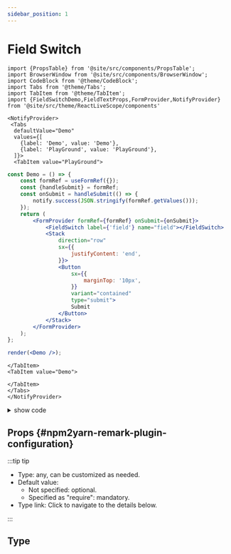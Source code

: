 ```yaml
---
sidebar_position: 1
---
```


# Field Switch



```mdx-code-block
import {PropsTable} from '@site/src/components/PropsTable';
import BrowserWindow from '@site/src/components/BrowserWindow';
import CodeBlock from '@theme/CodeBlock';
import Tabs from '@theme/Tabs';
import TabItem from '@theme/TabItem';
import {FieldSwitchDemo,FieldTextProps,FormProvider,NotifyProvider} from '@site/src/theme/ReactLiveScope/components'
```

```mdx-code-block
<NotifyProvider>
 <Tabs
  defaultValue="Demo"
  values={[
    {label: 'Demo', value: 'Demo'},
    {label: 'PlayGround', value: 'PlayGround'},
  ]}>
  <TabItem value="PlayGround">
```

```jsx live noInline
const Demo = () => {
	const formRef = useFormRef({});
	const {handleSubmit} = formRef;
	const onSubmit = handleSubmit(() => {
		notify.success(JSON.stringify(formRef.getValues()));
	});
	return (
		<FormProvider formRef={formRef} onSubmit={onSubmit}>
			<FieldSwitch label={'field'} name="field"></FieldSwitch>
			<Stack
				direction="row"
				sx={{
					justifyContent: 'end',
				}}>
				<Button
					sx={{
						marginTop: '10px',
					}}
					variant="contained"
					type="submit">
					Submit
				</Button>
			</Stack>
		</FormProvider>
	);
};

render(<Demo />);
```

```mdx-code-block
</TabItem>
<TabItem value="Demo">
```

<BrowserWindow>
	<FieldSwitchDemo />
</BrowserWindow>

```mdx-code-block
</TabItem>
</Tabs>
</NotifyProvider>
```

<details>
  <summary>show code</summary>
```mdx-code-block
<Tabs>
<TabItem value="componennt">
```

```tsx {5,8,12,41-61} showLineNumbers
import {Button, Stack} from '@mui/material';
import PropsTable from '@site/src/components/PropsTable';
import {NotifyProvider} from 'mui-eazy';
import {
	useFormRef,
	FieldDatePicker,
	FormProvider,
	notify,
	LocalizationProvider,
} from 'mui-eazy';

export const FieldSwitchDemo = () => {
	const formRef = useFormRef({});
	const {handleSubmit} = formRef;
	const onSubmit = handleSubmit(() => {
		notify.success(JSON.stringify(formRef.getValues()));
	});
	return (
		<FormProvider formRef={formRef} onSubmit={onSubmit}>
			<FieldSwitch label={'field'} name="field"></FieldSwitch>
			<Stack
				direction="row"
				sx={{
					justifyContent: 'end',
				}}>
				<Button
					sx={{
						marginTop: '10px',
					}}
					variant="contained"
					type="submit">
					Submit
				</Button>
			</Stack>
		</FormProvider>
	);
};
```

```mdx-code-block
</TabItem>
</Tabs>
```

</details>

## Props {#npm2yarn-remark-plugin-configuration}

:::tip tip

-   Type: any, can be customized as needed.
-   Default value:
    -   Not specified: optional.
    -   Specified as "require": mandatory.
-   Type link: Click to navigate to the details below.

:::

## Type

<FieldTextProps></FieldTextProps>
